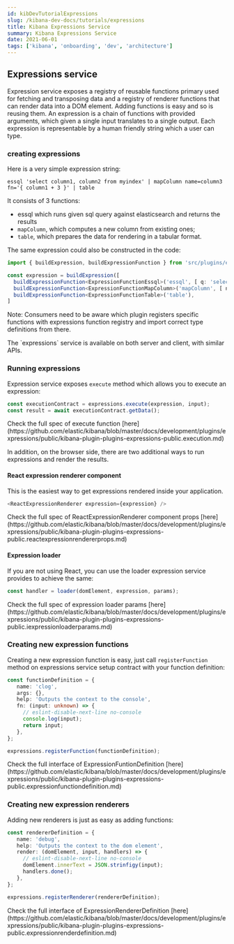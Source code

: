 ```yaml
---
id: kibDevTutorialExpressions
slug: /kibana-dev-docs/tutorials/expressions
title: Kibana Expressions Service
summary: Kibana Expressions Service
date: 2021-06-01
tags: ['kibana', 'onboarding', 'dev', 'architecture']
---
```


## Expressions service

Expression service exposes a registry of reusable functions primary used for fetching and transposing data and a registry of renderer functions that can render data into a DOM element.
Adding functions is easy and so is reusing them. An expression is a chain of functions with provided arguments, which given a single input translates to a single output.
Each expression is representable by a human friendly string which a user can type.

### creating expressions

Here is a very simple expression string:

```
essql 'select column1, column2 from myindex' | mapColumn name=column3 fn='{ column1 + 3 }' | table
```

It consists of 3 functions:

 - essql which runs given sql query against elasticsearch and returns the results
 - `mapColumn`, which computes a new column from existing ones;
 - `table`, which prepares the data for rendering in a tabular format.

The same expression could also be constructed in the code:

```ts
import { buildExpression, buildExpressionFunction } from 'src/plugins/expressions';

const expression = buildExpression([
  buildExpressionFunction<ExpressionFunctionEssql>('essql', [ q: 'select column1, column2 from myindex' ]),
  buildExpressionFunction<ExpressionFunctionMapColumn>('mapColumn', [ name: 'column3', expression: 'column1 + 3' ]),
  buildExpressionFunction<ExpressionFunctionTable>('table'),
]
```

Note: Consumers need to be aware which plugin registers specific functions with expressions function registry and import correct type definitions from there.

<DocCallOut title="Server Side Search">
  The `expressions` service is available on both server and client, with similar APIs.
</DocCallOut>

### Running expressions

Expression service exposes `execute` method which allows you to execute an expression:

```ts
const executionContract = expressions.execute(expression, input);
const result = await executionContract.getData();
```

<DocCallOut title="Server Side Search">
  Check the full spec of execute function [here](https://github.com/elastic/kibana/blob/master/docs/development/plugins/expressions/public/kibana-plugin-plugins-expressions-public.execution.md)
</DocCallOut>

In addition, on the browser side, there are two additional ways to run expressions and render the results.

#### React expression renderer component

This is the easiest way to get expressions rendered inside your application.

```ts
<ReactExpressionRenderer expression={expression} />
```

<DocCallOut title="Server Side Search">
  Check the full spec of ReactExpressionRenderer component props [here](https://github.com/elastic/kibana/blob/master/docs/development/plugins/expressions/public/kibana-plugin-plugins-expressions-public.reactexpressionrendererprops.md)
</DocCallOut>

#### Expression loader

If you are not using React, you can use the loader expression service provides to achieve the same:

```ts
const handler = loader(domElement, expression, params);
```

<DocCallOut title="Server Side Search">
  Check the full spec of expression loader params [here](https://github.com/elastic/kibana/blob/master/docs/development/plugins/expressions/public/kibana-plugin-plugins-expressions-public.iexpressionloaderparams.md)
</DocCallOut>

### Creating new expression functions

Creating a new expression function is easy, just call `registerFunction` method on expressions service setup contract with your function definition:

```ts
const functionDefinition = {
   name: 'clog',
   args: {},
   help: 'Outputs the context to the console',
   fn: (input: unknown) => {
     // eslint-disable-next-line no-console
     console.log(input);
     return input;
   },
};

expressions.registerFunction(functionDefinition);
```

<DocCallOut title="Server Side Search">
  Check the full interface of ExpressionFuntionDefinition [here](https://github.com/elastic/kibana/blob/master/docs/development/plugins/expressions/public/kibana-plugin-plugins-expressions-public.expressionfunctiondefinition.md)
</DocCallOut>

### Creating new expression renderers

Adding new renderers is just as easy as adding functions:

```ts
const rendererDefinition = {
   name: 'debug',
   help: 'Outputs the context to the dom element',
   render: (domElement, input, handlers) => {
     // eslint-disable-next-line no-console
     domElement.innerText = JSON.strinfigy(input);
     handlers.done();
   },
};

expressions.registerRenderer(rendererDefinition);
```

<DocCallOut title="Server Side Search">
  Check the full interface of ExpressionRendererDefinition [here](https://github.com/elastic/kibana/blob/master/docs/development/plugins/expressions/public/kibana-plugin-plugins-expressions-public.expressionrenderdefinition.md)
</DocCallOut>
